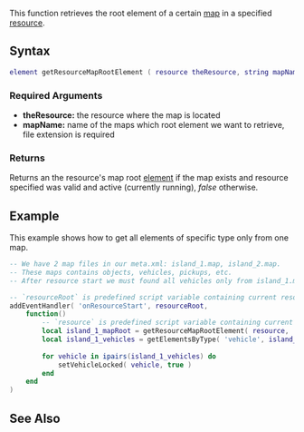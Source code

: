 
{{Server function}}
This function retrieves the root element of a certain [[/map.md|map]] in a specified [[/resource.md|resource]].

==Syntax== 
<syntaxhighlight lang="lua">
element getResourceMapRootElement ( resource theResource, string mapName )
</syntaxhighlight>
{{OOP||[[/resource.md|resource]]:getMapRootElement}}
===Required Arguments=== 
*'''theResource:''' the resource where the map is located
*'''mapName:''' name of the maps which root element we want to retrieve, file extension is required

===Returns===
Returns an the resource's map root [[/element.md|element]] if the map exists and resource specified was valid and active (currently running), ''false'' otherwise.

==Example==
This example shows how to get all elements of specific type only from one map.
<syntaxhighlight lang="lua">
-- We have 2 map files in our meta.xml: island_1.map, island_2.map.
-- These maps contains objects, vehicles, pickups, etc.
-- After resource start we must found all vehicles only from island_1.map and lock them.

-- `resourceRoot` is predefined script variable containing current resource root pointer
addEventHandler( 'onResourceStart', resourceRoot,
    function()
        -- `resource` is predefined script variable containing current resource pointer
        local island_1_mapRoot = getResourceMapRootElement( resource, 'island_1.map' )
        local island_1_vehicles = getElementsByType( 'vehicle', island_1_mapRoot )
        
        for vehicle in ipairs(island_1_vehicles) do
            setVehicleLocked( vehicle, true )
        end
    end
)
</syntaxhighlight>

==See Also==
{{Resource_functions}}